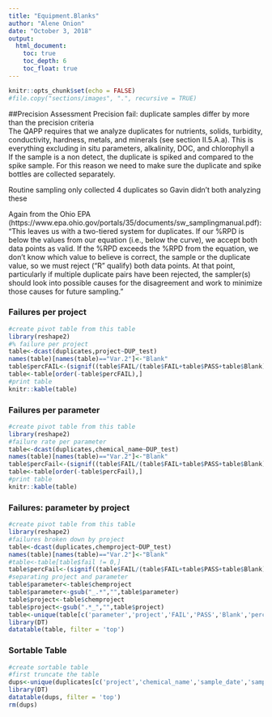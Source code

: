 ```yaml
---
title: "Equipment.Blanks"
author: "Alene Onion"
date: "October 3, 2018"
output:
  html_document:
    toc: true
    toc_depth: 6
    toc_float: true
---
```


```r
knitr::opts_chunk$set(echo = FALSE)
#file.copy("sections/images", ".", recursive = TRUE)
```

##Precision Assessment
Precision fail: duplicate samples differ by more than the precision criteria    
The QAPP requires that we analyze duplicates for nutrients, solids, turbidity, conductivity, hardness, metals, and minerals (see section II.5.A.a). This is everything excluding in situ parameters, alkalinity, DOC, and chlorophyll a  
If the sample is a non detect, the duplicate is spiked and compared to the spike sample. For this reason we need to make sure the duplicate and spike bottles are collected separately.  
    
Routine sampling only collected 4 duplicates so Gavin didn't both analyzing these

Again from the Ohio EPA (https://www.epa.ohio.gov/portals/35/documents/sw_samplingmanual.pdf):  
"This leaves us with a two-tiered system for duplicates. If our %RPD is below the values from our equation (i.e.,
below the curve), we accept both data points as valid. If the %RPD exceeds the %RPD from the equation, we
don’t know which value to believe is correct, the sample or the duplicate value, so we must reject (“R” qualify)
both data points. At that point, particularly if multiple duplicate pairs have been rejected, the sampler(s)
should look into possible causes for the disagreement and work to minimize those causes for future sampling."
    


### Failures per project
```r
#create pivot table from this table
library(reshape2)
#% failure per project
table<-dcast(duplicates,project~DUP_test)
names(table)[names(table)=="Var.2"]<-"Blank"
table$percFAIL<-(signif((table$FAIL/(table$FAIL+table$PASS+table$Blank)),2))*100
table<-table[order(-table$percFAIL),]
#print table
knitr::kable(table)
```

### Failures per parameter
```r
#create pivot table from this table
library(reshape2)
#failure rate per parameter
table<-dcast(duplicates,chemical_name~DUP_test)
names(table)[names(table)=="Var.2"]<-"Blank"
table$percFail<-(signif((table$FAIL/(table$FAIL+table$PASS+table$Blank)),2))*100
table<-table[order(-table$percFail),]
#print table
knitr::kable(table)
```

### Failures: parameter by project
```r
#create pivot table from this table
library(reshape2)
#failures broken down by project
table<-dcast(duplicates,chemproject~DUP_test)
names(table)[names(table)=="Var.2"]<-"Blank"
#table<-table[table$fail != 0,]
table$percFail<-(signif((table$FAIL/(table$FAIL+table$PASS+table$Blank)),2))*100
#separating project and parameter
table$parameter<-table$chemproject
table$parameter<-gsub("_.*","",table$parameter)
table$project<-table$chemproject
table$project<-gsub(".*_","",table$project)
table<-unique(table[c('parameter','project','FAIL','PASS','Blank','percFail')])
library(DT)
datatable(table, filter = 'top')
```

### Sortable Table
```r
#create sortable table
#first truncate the table
dups<-unique(duplicates[c('project','chemical_name','sample_date','sample_name','DUP_test')])
library(DT)
datatable(dups, filter = 'top')
rm(dups)
```